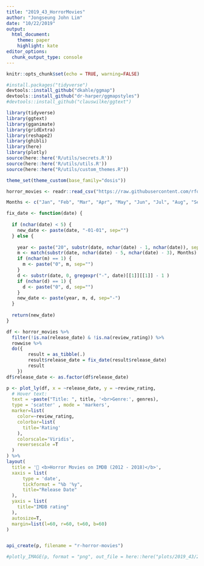 ```yaml
---
title: "2019_43_HorrorMovies"
author: "Jongseung John Lim"
date: "10/22/2019"
output: 
  html_document:
    theme: paper
    highlight: kate
editor_options: 
  chunk_output_type: console
---
```


```r
knitr::opts_chunk$set(echo = TRUE, warning=FALSE)

#install.packages("tidyverse")
devtools::install_github("dkahle/ggmap")
devtools::install_github("dr-harper/ggmapstyles")
#devtools::install_github("clauswilke/ggtext")
```

```r
library(tidyverse)
library(ggtext)
library(gganimate)
library(gridExtra)
library(reshape2)
library(ghibli)
library(here)
library(plotly)
source(here::here('R/utils/secrets.R'))
source(here::here('R/utils/utils.R'))
source(here::here("R/utils/custom_themes.R"))

theme_set(theme_custom(base_family="dosis"))
```

```r
horror_movies <- readr::read_csv("https://raw.githubusercontent.com/rfordatascience/tidytuesday/master/data/2019/2019-10-22/horror_movies.csv")

Months <- c("Jan", "Feb", "Mar", "Apr", "May", "Jun", "Jul", "Aug", "Sep", "Oct", "Nov", "Dec")

fix_date <- function(date) {
  
  if (nchar(date) < 5) {
    new_date <- paste(date, "-01-01", sep="")
  } else {
    
    year <- paste("20", substr(date, nchar(date) - 1, nchar(date)), sep="")
    m <- match(substr(date, nchar(date) - 5, nchar(date) - 3), Months)
    if (nchar(m) == 1) {
      m <- paste("0", m, sep="")
    }
    d <- substr(date, 0, gregexpr("-", date)[[1]][[1]] - 1 )
    if (nchar(d) == 1) {
      d <- paste("0", d, sep="")
    }
    new_date <- paste(year, m, d, sep="-")
  }
  
  return(new_date)
}

df <- horror_movies %>%
  filter(!is.na(release_date) & !is.na(review_rating)) %>%
  rowwise %>%
  do({
        result = as_tibble(.)
        result$release_date = fix_date(result$release_date)
        result
    })
df$release_date <- as.factor(df$release_date)
```

```r
p <- plot_ly(df, x = ~release_date, y = ~review_rating,
  # Hover text:
  text = ~paste("Title: ", title, '<br>Genre:', genres),
  type = 'scatter' , mode = 'markers',
  marker=list(
    color=~review_rating,
    colorbar=list(
      title='Rating'
    ),
    colorscale='Viridis',
    reversescale =T
  )
) %>%
layout(
  title = '🎃 <b>Horror Movies on IMDB (2012 - 2018)</b>',
  xaxis = list(
      type = 'date',
      tickformat = "%b '%y",
      title="Release Date"
  ),
  yaxis = list(
    title="IMDB rating"
  ),
  autosize=T,
  margin=list(l=60, r=60, t=60, b=60)
)


api_create(p, filename = "r-horror-movies")

#plotly_IMAGE(p, format = "png", out_file = here::here("plots/2019_43/2019_43_HorrorMovies.png"))
```



